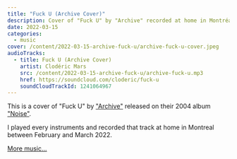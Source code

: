```yaml
---
title: "Fuck U (Archive Cover)"
description: Cover of "Fuck U" by "Archive" recorded at home in Montréal between February and March 2022
date: 2022-03-15
categories:
  - music
cover: /content/2022-03-15-archive-fuck-u/archive-fuck-u-cover.jpeg
audioTracks:
  - title: Fuck U (Archive Cover)
    artist: Clodéric Mars
    src: /content/2022-03-15-archive-fuck-u/archive-fuck-u.mp3
    href: https://soundcloud.com/cloderic/fuck-u
    soundCloudTrackId: 1241064967
---
```


<SoundCloud
  trackId={frontmatter.audioTracks[0].soundCloudTrackId}
  href={frontmatter.audioTracks[0].href}
  src={frontmatter.audioTracks[0].src}
/>

This is a cover of "Fuck U" by ["Archive"](https://en.wikipedia.org/wiki/Archive_(band)) released on their 2004 album ["Noise"](https://en.wikipedia.org/wiki/Noise_(Archive_album)).

I played every instruments and recorded that track at home in Montreal between February and March 2022.

[More music...](/music)

